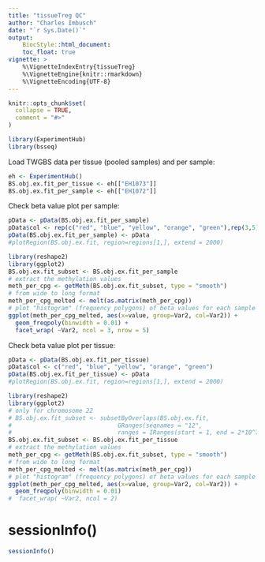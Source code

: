 ```yaml
---
title: "tissueTreg QC"
author: "Charles Imbusch"
date: "`r Sys.Date()`"
output:
    BiocStyle::html_document:
    toc_float: true
vignette: >
    %\VignetteIndexEntry{tissueTreg}
    %\VignetteEngine{knitr::rmarkdown}
    %\VignetteEncoding{UTF-8}
---
```


```r
knitr::opts_chunk$set(
  collapse = TRUE,
  comment = "#>"
)
```


```r
library(ExperimentHub)
library(bsseq)
```

Load TWGBS data per tissue (pooled samples) and per sample:

```r
eh <- ExperimentHub()
BS.obj.ex.fit_per_tissue <- eh[["EH1073"]]
BS.obj.ex.fit_per_sample <- eh[["EH1072"]]
```
Check beta value plot per sample:

```r
pData <- pData(BS.obj.ex.fit_per_sample)
pData$col <- rep(c("red", "blue", "yellow", "orange", "green"),rep(3,5))
pData(BS.obj.ex.fit_per_sample) <- pData
#plotRegion(BS.obj.ex.fit, region=regions[1,], extend = 2000)

library(reshape2)
library(ggplot2)
BS.obj.ex.fit_subset <- BS.obj.ex.fit_per_sample
# extract the methylation values
meth_per_cpg <- getMeth(BS.obj.ex.fit_subset, type = "smooth")
# from wide to long format
meth_per_cpg_melted <- melt(as.matrix(meth_per_cpg))
# plot "histogram" (frequency polygons) of beta values for each sample 
ggplot(meth_per_cpg_melted, aes(x=value, group=Var2, col=Var2)) +
  geom_freqpoly(binwidth = 0.01) +
  facet_wrap( ~Var2, ncol = 3, nrow = 5)
```

Check beta value plot per tissue:

```r
pData <- pData(BS.obj.ex.fit_per_tissue)
pData$col <- c("red", "blue", "yellow", "orange", "green")
pData(BS.obj.ex.fit_per_tissue) <- pData
#plotRegion(BS.obj.ex.fit, region=regions[1,], extend = 2000)

library(reshape2)
library(ggplot2)
# only for chromosome 22
# BS.obj.ex.fit_subset <- subsetByOverlaps(BS.obj.ex.fit, 
#                              GRanges(seqnames = "12", 
#                              ranges = IRanges(start = 1, end = 2*10^7) ))
BS.obj.ex.fit_subset <- BS.obj.ex.fit_per_tissue
# extract the methylation values
meth_per_cpg <- getMeth(BS.obj.ex.fit_subset, type = "smooth")
# from wide to long format
meth_per_cpg_melted <- melt(as.matrix(meth_per_cpg))
# plot "histogram" (frequency polygons) of beta values for each sample 
ggplot(meth_per_cpg_melted, aes(x=value, group=Var2, col=Var2)) +
  geom_freqpoly(binwidth = 0.01)
#  facet_wrap( ~Var2, ncol = 2)
```

# sessionInfo()

```r
sessionInfo()
```
